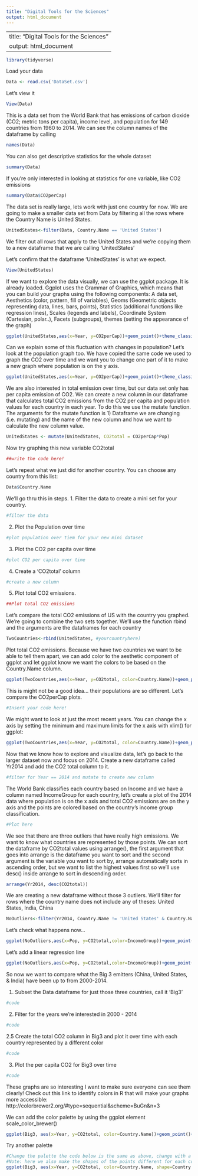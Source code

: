 ```yaml
---
title: "Digital Tools for the Sciences"
output: html_document
---
```

---
title: "Digital Tools for the Sciences"
output: html_document
---

```r
library(tidyverse)
```

Load your data

```r
Data <- read.csv('DataSet.csv')
```

Let's view it
```r
View(Data)
```
This is a data set from the World Bank that has emissions of carbon dioxide (CO2; metric tons per capita), income level,  and population for 149 countries from 1960 to 2014. We can see the column names of the dataframe by calling

```r
names(Data)
```

You can also get descriptive statistics for the whole dataset
```r
summary(Data)

```

If you’re only interested in looking at statistics for one variable, like CO2 emissions
```r
summary(Data$CO2perCap)
```
The data set is really large, lets work with just one country for now. We are going to make a smaller data set from Data by filtering all the rows where the Country Name is United States.

```r
UnitedStates<-filter(Data, Country.Name == 'United States')
```
We filter out all rows that apply to the United States and we’re copying them to a new dataframe that we are calling ‘UnitedStates’

Let’s confirm that the dataframe ‘UnitedStates’ is what we expect.
```r
View(UnitedStates)
```

If we want to explore the data visually, we can use the ggplot package. It is already loaded. 
Ggplot uses the Grammar of Graphics, which means that you can build your graphs using the following components: A data set, Aesthetics (color, pattern, fill of variables), Geoms (Geometric objects representing data, lines, bars, points), Statistics (additional functions like regression lines), Scales (legends and labels), Coordinate System (Cartesian, polar..), Facets (subgroups), themes (setting the appearance of the graph)


```r
ggplot(UnitedStates,aes(x=Year, y=CO2perCap))+geom_point()+theme_classic()
```

Can we explain some of this fluctuation with changes in population? Let's look at the population graph too. We have copied the same code we used to graph the CO2 over time and we want you to change one part of it to make a new graph where population is on the y axis.  

```r
ggplot(UnitedStates,aes(x=Year, y=CO2perCap))+geom_point()+theme_classic()
```

We are also interested in total emission over time, but our data set only has per capita emission of CO2.  We can create a new column in our dataframe that calculates total CO2 emissions from the CO2 per capita and population values for each country in each year.  To do this we use the mutate function.  The arguments for the mutate function is 1) Dataframe we are changing (i.e. mutating) and the name of the new column and how we want to calculate the new column value.  

```r
UnitedStates <- mutate(UnitedStates, CO2total = CO2perCap*Pop)
```
Now try graphing this new variable CO2total

```r
##write the code here! 
```
Let’s repeat what we just did for another country. You can choose any country from this list:

```r
Data$Country.Name
```

We’ll go thru this in steps.
1. Filter the data to create a mini set for your country.

```r
#filter the data
```
2. Plot the Population over time
```r
#plot population over tiem for your new mini dataset
```

3. Plot the CO2 per capita over time
```r
#plot CO2 per capita over time
```

4. Create a 'CO2total' column
```r
#create a new column
```

5. Plot total CO2 emissions.
```r
##Plot total CO2 emissions
```

Let's compare the total CO2 emissions of US with the country you graphed. We're going to combine the two sets together. We’ll use the function rbind and the arguments are the dataframes for each country

```r
TwoCountries<-rbind(UnitedStates, #yourcountryhere)
```

Plot total CO2 emissions. Because we have two countries we want to be able to tell them apart, we can add color to the aesthetic component of ggplot and let ggplot know we want the colors to be based on the Country.Name column. 

```r
ggplot(TwoCountries,aes(x=Year, y=CO2total, color=Country.Name))+geom_point()+theme_classic()
```

This is might not be a good idea... their populations are so different.  Let's compare the CO2perCap plots.

```r
#Insert your code here!
```
We might want to look at just the most recent years. You can change the x axis by setting the minimum and maximum limits for the x axis with xlim() for ggplot:  

```r
ggplot(TwoCountries,aes(x=Year, y=CO2total, color=Country.Name))+geom_point()+theme_classic()+xlim(2000,2014)
```

Now that we know how to explore and visualize data, let's go back to the larger dataset now and focus on 2014. Create a new dataframe called Yr2014 and add the CO2 total column to it. 

```r
#filter for Year == 2014 and mutate to create new column
```

The World Bank classifies each country based on Income and we have a column named IncomeGroup for each country, let’s create a plot of the 2014 data where population is on the x axis and total CO2 emissions are on the y axis and the points are colored based on the country’s income group classification.  

```r
#Plot here
```
We see that there are three outliers that have really high emissions. We want to know what countries are represented by those points.  We can sort the dataframe by CO2total values using arrange(), the first argument that goes into arrange is the dataframe you want to sort and the second argument is the variable you want to sort by, arrange automatically sorts in ascending order, but we want to list the highest values first so we’ll use desc() inside arrange to sort in descending order. 

```r
arrange(Yr2014, desc(CO2total))
```

We are creating a new dataframe without those 3 outliers. We’ll filter for rows where the country name does not include any of theses: United States, India, China

```r
NoOutliers<-filter(Yr2014, Country.Name != 'United States' & Country.Name !='India' & Country.Name !='China')
```

Let’s check what happens now...

```r
ggplot(NoOutliers,aes(x=Pop, y=CO2total,color=IncomeGroup))+geom_point()

```

Let’s add a linear regression line 
```r
ggplot(NoOutliers,aes(x=Pop, y=CO2total,color=IncomeGroup))+geom_point()+geom_smooth(method="lm")+theme_classic()
```

So now we want to compare what the Big 3 emitters (China, United States, & India) have been up to from 2000-2014. 

1. Subset the Data dataframe for just those three countries, call it 'Big3'
```r
#code
```

2. Filter for the years we're interested in 2000 - 2014
```r
#code
```

2.5 Create the total CO2 column in Big3 and plot it over time with each country represented by a different color
```r
#code
```
3. Plot the per capita CO2 for Big3 over time 
```r
#code
```
These graphs are so interesting I want to make sure everyone can see them clearly! Check out this link to identify colors in R that will make your graphs more accessible:
http://colorbrewer2.org/#type=sequential&scheme=BuGn&n=3

We can add the color palette by using the ggplot element scale_color_brewer()

```r
ggplot(Big3, aes(x=Year, y=CO2total, color=Country.Name))+geom_point()+scale_color_brewer(palette='Paired')+theme_classic()
```
Try another palette
```r
#Change the palette the code below is the same as above, change with a new palette name 
#Note: here we also make the shapes of the points different for each country by adding shape=Country.Name to the aes()
ggplot(Big3, aes(x=Year, y=CO2total, color=Country.Name, shape=Country.Name))+geom_point(size=2)+scale_color_brewer(palette='Paired')+theme_classic()

```


